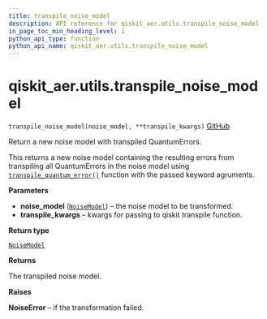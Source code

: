 ```yaml
---
title: transpile_noise_model
description: API reference for qiskit_aer.utils.transpile_noise_model
in_page_toc_min_heading_level: 1
python_api_type: function
python_api_name: qiskit_aer.utils.transpile_noise_model
---
```


# qiskit\_aer.utils.transpile\_noise\_model

<span id="qiskit_aer.utils.transpile_noise_model" />

`transpile_noise_model(noise_model, **transpile_kwargs)` [GitHub](https://github.com/qiskit/qiskit-aer/tree/stable/0.11/qiskit_aer/utils/noise_transformation.py "view source code")

Return a new noise model with transpiled QuantumErrors.

This returns a new noise model containing the resulting errors from transpiling all QuantumErrors in the noise model using [`transpile_quantum_error()`](qiskit_aer.utils.transpile_quantum_error "qiskit_aer.utils.transpile_quantum_error") function with the passed keyword agruments.

**Parameters**

*   **noise\_model** ([`NoiseModel`](qiskit_aer.noise.NoiseModel "qiskit_aer.noise.noise_model.NoiseModel")) – the noise model to be transformed.
*   **transpile\_kwargs** – kwargs for passing to qiskit transpile function.

**Return type**

[`NoiseModel`](qiskit_aer.noise.NoiseModel "qiskit_aer.noise.noise_model.NoiseModel")

**Returns**

The transpiled noise model.

**Raises**

**NoiseError** – if the transformation failed.

